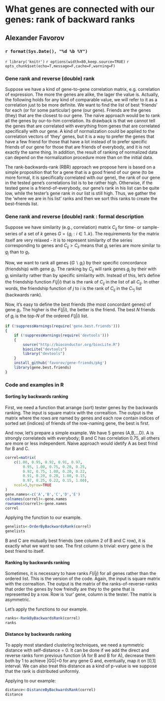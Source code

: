 What genes are connected with our genes: rank of backward ranks
========================================================

Alexander Favorov  
-----------------------------------------------

### `r format(Sys.Date(), "%d %b %Y")` 

`r library('knitr')`
`r options(width=80,keep.source=TRUE)`
`r opts_chunk$set(echo=T,message=F,cache=F,warning=F)`
<!-- cache is off, we save all the neccessary things in Rda -->


### Gene rank and reverse (double) rank

Suppose we have a kind of gene-to-gene correlation matrix, e.g. correlation of expression. The more the genes are alike, the lager the value is. Actually, the following holds for any kind of comparable value, we will refer to it as a correlation just to be more definite. We want to find the list of best 'friends' for each (or for some particular) gene (our gene). Friends are the genes (they) that are the closest to our gene. The naïve approach would be to rank all the genes by our-to-him correlation. Its drawback is that we cannot tell the genes that are correlated with everything from genes that are correlated specifically with our gene. A kind of normalization could be applied to the correlation vectors of ‘they’ genes, but it is a way to prefer the genes that have a few friend for those that have a lot instead of to prefer specific friends of our gene for those that are friends of everybody, and it is not exactly the same thing. In addition, the result of ranking of normalized data can depend on the normalization procedure more than on the initial data.

The rank-backwards-rank (RBR) approach we propose here is based on a simple proposition that for a gene that is a good friend of our gene (to be more formal, it is specifically correlated with our gene), the rank of our gene in the tested gene's correlations list is to be rather high. Otherwise, if the tested gene is a friend-of-everybody, our gene's rank in his list can be quite low, while the tester's gene rank in our list is still high. Thus, we gather the the 'where we are in his list' ranks and then we sort this ranks to create the best-friends list.


### Gene rank and reverse (double) rank : formal description

Suppose we have similarity (e.g., correlation) matrix $C_{ij}$ for time- or sample- series of a set of $k$ genes $G=\{g_i: i\in1..k\}$. The requirements for the matrix itself are very relaxed - it is to represent similarity of the series corresponding to genes and $C_{ij}\gt C_{il}$ means that $g_i$ series are more similar to $g_j$ than to $g_l$.

Now, we want to rank all genes $\{G \backslash g_i\}$ by their specific concordance (friendship) with gene $g_i$. The ranking by $C_{ij}$ will rank genes $g_j$ by their with $g_i$ similarity rather than by specific similarity with. Instead of this, let's define the friendship function $F(j|i)$ that is the rank of $C_{ij}$ in the list of all $C_{lj}$. In other words, the friendship function of $j$ to $i$ is the rank of $C_{ij}$ in the $C_{*j}$ list (backwards rank).

Now, it's easy to define the best friends (the most concordant genes) of gene $g_i$. The higher is the $F(j|i)$, the better is the friend. The best $N$ friends of $g_i$ is the top-$N$ of the ordered $F(j|i)$ list.

```{r source, echo=FALSE}
if (!suppressWarnings(require('gene.best.friends')))
{
	if (!suppressWarnings(require('devtools')))
	{
		source("http://bioconductor.org/biocLite.R")
		biocLite("devtools")
		library("devtools")
	}
	install_github('favorov/gene-friends/pkg')
	library(gene.best.friends)
}
```

### Code and examples in R

#### Sorting by backwards ranking

First, we need a function that arrange (sort) tester genes by the backwards ranking. The input is square matrix with the correaltion. The output is the matrix where the rows are named by genes and each row contain indices of sorted set (indices) of friends of the row-naming gene, the best is first.

And now, let's prepare a simple example. We have 5 genes (A,B,...D). A is strongly correlateds with everybody; B and C has correlation 0.75, all others are more or less independent. Naive approach would idetify A as best frind for B and C.

```{r}
correl=matrix(
	c(1.00, 0.95, 0.92, 0.91, 0.97,
		0.95, 1.00, 0.75, 0.20, 0.25,
		0.92, 0.75, 1.00, 0.20, 0.22,
		0.91, 0.20, 0.20, 1.00, 0.15,
		0.97, 0.25, 0.22, 0.15, 1.00),
	ncol=5,byrow=TRUE
)
gene.names<-c('A','B','C','D','E')
colnames(correl)<-gene.names
rownames(correl)<-gene.names
correl
```

Applying the function to our example.

```{r}
genelists<-OrderByBackwardsRank(correl)
genelists
```

B and C are mutually best friends (see column 2 of B and C row), it is exactly what we want to see. The first column is trivial: every gene is the best friend to itself. 

#### Ranking by backwards ranking

Sometimes, it is necessary to have ranks $F(i|j)$ for all genes rather than the ordered list. This is the version of the code.
Again, the input is square matrix with the correaltion. The output is the matrix of the ranks-of-reverse-ranks that order the genes by how freindly are they to the gene that is represented by a row. Row is 'our' gene, column is the tester. The matrix is asymmetric.

Let's apply the functions to our example.

```{r}
ranks<-RankByBackwardsRank(correl)
ranks
```

#### Distance by backwards ranking

To apply most standard clustering techniques, we need a symmetric distance with self-distance = 0. It can be done if we add the direct and reverse ranks form previous function (A for B and B for A), decrease them both by 1 to achieve |GG|=0 for any gene G and, eventually, map it on [0,1] interval. We can also treat this distance as a kind of p-value is we suppose that the rank is distributed uniformly.  

Applying to our example:

```{r}
distance<-DistanceByBackwardsRank(correl)
distance
```

